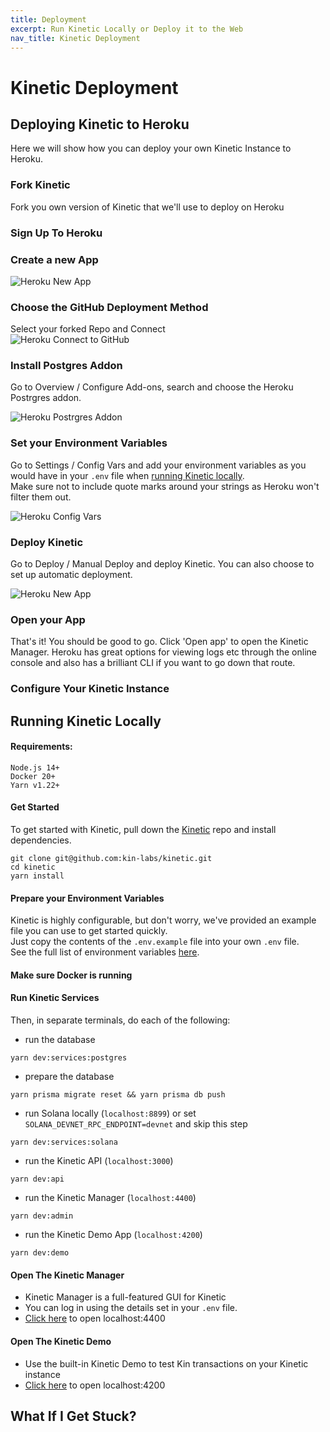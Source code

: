 ```yaml
---
title: Deployment
excerpt: Run Kinetic Locally or Deploy it to the Web
nav_title: Kinetic Deployment
---
```


# Kinetic Deployment

## Deploying Kinetic to Heroku

Here we will show how you can deploy your own Kinetic Instance to Heroku.

### Fork Kinetic

Fork you own version of Kinetic that we'll use to deploy on Heroku

<div className="mt-8 grid gap-6 md:grid-cols-2">
  <NavCard
    title="Fork Kinetic"
    icon="github"
    link={{ url: 'https://github.com/kin-labs/kinetic/fork/', label: 'See the Repo' }}
  />
</div>

### Sign Up To Heroku

<div className="mt-8 grid gap-6 md:grid-cols-2">
  <NavCard
    title="Heroku Account"
    pngFile="heroku"
    link={{ url: 'https://dashboard.heroku.com/apps/', label: 'Sign Up / Log In' }}
  />
</div>

### Create a new App

![Heroku New App](/images/deployment/Heroku01.png)

### Choose the GitHub Deployment Method

Select your forked Repo and Connect<br/>
![Heroku Connect to GitHub](/images/deployment/Heroku02.png)

### Install Postgres Addon

Go to Overview / Configure Add-ons, search and choose the Heroku Postrgres addon.<br/>

![Heroku Postrgres Addon](/images/deployment/Heroku04.png)

### Set your Environment Variables

Go to Settings / Config Vars and add your environment variables as you would have in your `.env` file when [running Kinetic locally](/developers/deployment/#prepare-your-environment-variables).<br/>
Make sure not to include quote marks around your strings as Heroku won't filter them out.<br/>

![Heroku Config Vars](/images/deployment/Heroku03.png)

### Deploy Kinetic

Go to Deploy / Manual Deploy and deploy Kinetic. You can also choose to set up automatic deployment.

![Heroku New App](/images/deployment/Heroku05.png)

### Open your App

That's it! You should be good to go. Click 'Open app' to open the Kinetic Manager. Heroku has great options for viewing logs etc through the online console and also has a brilliant CLI if you want to go down that route.

### Configure Your Kinetic Instance

<KineticManager />

## Running Kinetic Locally

#### Requirements:

```shell
Node.js 14+
Docker 20+
Yarn v1.22+
```

#### Get Started

To get started with Kinetic, pull down the [Kinetic](https://github.com/kin-labs/kinetic) repo and install dependencies.

```shell
git clone git@github.com:kin-labs/kinetic.git
cd kinetic
yarn install
```

#### Prepare your Environment Variables

Kinetic is highly configurable, but don't worry, we've provided an example file you can use to get started quickly.<br/>
Just copy the contents of the `.env.example` file into your own `.env` file.<br/>
See the full list of environment variables <a href='https://github.com/kin-labs/kinetic/blob/dev/.env.example' target='_blank'>here</a>.

#### Make sure Docker is running

<div className="mt-8 grid gap-6 md:grid-cols-2">
  <NavCard title="Docker" svgFile="docker-brands" link={{ url: 'https://www.docker.com/', label: 'Get it here' }} />
</div>

#### Run Kinetic Services

Then, in separate terminals, do each of the following:

- run the database

```shell
yarn dev:services:postgres
```

- prepare the database

```shell
yarn prisma migrate reset && yarn prisma db push
```

- run Solana locally (`localhost:8899`) or set `SOLANA_DEVNET_RPC_ENDPOINT=devnet` and skip this step

```shell
yarn dev:services:solana
```

- run the Kinetic API (`localhost:3000`)

```shell
yarn dev:api
```

- run the Kinetic Manager (`localhost:4400`)

```shell
yarn dev:admin
```

- run the Kinetic Demo App (`localhost:4200`)

```shell
yarn dev:demo
```

#### Open The Kinetic Manager

- Kinetic Manager is a full-featured GUI for Kinetic
- You can log in using the details set in your `.env` file.
- [Click here](http://localhost:4400) to open localhost:4400

#### Open The Kinetic Demo

- Use the built-in Kinetic Demo to test Kin transactions on your Kinetic instance
- [Click here](http://localhost:4200) to open localhost:4200

## What If I Get Stuck?

<Help />
